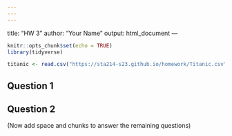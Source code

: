 ```yaml
---
---
---
```

title: "HW 3"
author: "Your Name"
output: html_document
---

```r
knitr::opts_chunk$set(echo = TRUE)
library(tidyverse)

titanic <- read.csv("https://sta214-s23.github.io/homework/Titanic.csv")
```

## Question 1

## Question 2

(Now add space and chunks to answer the remaining questions)

